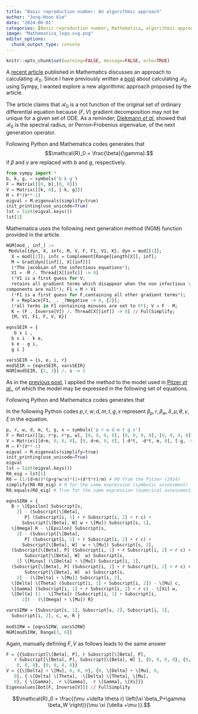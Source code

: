 ```yaml
---
title: "Basic reproduction number: An algorithmic approach"
author: "Jong-Hoon Kim"
date: "2024-06-01"
categories: [Basic reproduction number, Mathematica, algorithmic approach, next generation matrix]
image: "Mathematica_logo.svg.png"
editor_options: 
  chunk_output_type: console
---
```


```r
knitr::opts_chunk$set(warning=FALSE, message=FALSE, echo=TRUE) 
```

A [recent article](https://www.mdpi.com/2227-7390/12/1/27) published in Mathematics 
discusses an approach to calculating $\mathcal{R}_0$. Since I have previously written a [post](https://www.jonghoonk.com/posts/R0-sympy/) about calculating $\mathcal{R}_0$ using Sympy, I wanted explore a new algorithmic approach proposed by the article. 

The article claims that $\mathcal{R}_0$ is a not function of the original set of ordinary differential equation because $(F, V)$ gradient decomposition may not be unique for a given set of ODE. As a reminder, [Diekmann *et al.*](https://link.springer.com/article/10.1007/BF00178324) showed that $\mathcal{R}_0$ is the spectral radius, or Perron–Frobenius eigenvalue, of the next generation operator. 

```{=tex}
\begin{align}
\mathrm{d}S/\mathrm{d}t &= -\beta I S/N \\
\mathrm{d}I/\mathrm{d}t &= \beta I S/N - \gamma I\\
\mathrm{d}R/\mathrm{d}t &= \gamma I
\end{align}
```

Following Python and Mathematica codes generates that
$$\mathcal{R}_0 = \frac{\beta}{\gamma}.$$ 
if $\beta$ and $\gamma$ are replaced with $b$ and $g$, respectively.
```python
from sympy import *
b, k, g, = symbols('b k g')
F = Matrix([[0, b],[0, 0]])
V = Matrix([[k, 0], [-k, g]])
M = F*(V**-1)
eigval = M.eigenvals(simplify=true)
init_printing(use_unicode=True)
lst = list(eigval.keys())
lst[1]
```

Mathematica uses the following next generation method (NGM) function provided in the article.

```r
NGM[mod_, inf_] := 
 Module[{dyn, X, infc, M, V, F, F1, V1, K}, dyn = mod[[1]]; 
  X = mod[[2]]; infc = Complement[Range[Length[X]], inf]; 
  M = Grad[dyn[[inf]], X[[inf]]]
  (*The jacobian of the infectious equations*); 
  V1 = -M /. Thread[X[[infc]] -> 0]
  (*V1 is a first guess for V,
  retains all gradient terms which disappear when the non infectious \
components are null*); F1 = M + V1
  (*F1 is a first guess for F,containing all other gradient terms*); 
  F = Replace[F1, _. _?Negative -> 0, {2}];
  (*all terms in F1 containing minuses are set to 0*); V = F - M;
  K = (F . Inverse[V]) /. Thread[X[[inf]] -> 0] // FullSimplify;
  {M, V1, F1, F, V, K}]

eqnsSEIR = {
  -b s i ,
  b s i - k e,
  k e - g i, 
  g i }

varsSEIR = {s, e, i, r}
modSEIR = {eqnsSEIR, varsSEIR}
NGM[modSEIR, {2, 3}] /. s -> 1
```

As in the [previous post](https://www.jonghoonk.com/posts/R0-sympy/), I applied the method to the model used in [Pitzer *et al*.](https://journals.plos.org/plosntds/article?id=10.1371/journal.pntd.0002642), of which the model may be expressed in the following set of equations.

```{=tex}
\begin{align} 
\mathrm{d}S_1/\mathrm{d}t &= B + \epsilon S_2 - (\lambda_p+\lambda_w+\mu)S_1\\
\mathrm{d}I_1/\mathrm{d}t &= (\lambda_p+\lambda_w)S_1 - (\delta+\mu) I_1 \\
\mathrm{d}R/\mathrm{d}t &= \delta(1-\theta-\alpha)(I_1+I_2) - (\omega +\mu)R \\
\mathrm{d}C/\mathrm{d}t &= \delta\theta(I_1+I_2) - \mu C \\
\mathrm{d}S_2/\mathrm{d}t &= \omega R -\epsilon S_2 - (\lambda_p+\lambda_w+\mu) S_2\\
\mathrm{d}I_2/\mathrm{d}t &= (\lambda_p+\lambda_w) S_2 - (\delta+\mu) I_2 \\
\mathrm{d}W/\mathrm{d}t &= \gamma(I_1+rI_2+rC) - \xi W
\end{align}
```

Following Python and Mathematica codes generates that

```{=tex}
\begin{align}
R_0 = \frac{1}{\mu+\delta} \left(\beta_p +\frac{\gamma \beta_w}{\xi}\right) \left(1 +\frac{\delta\theta r}{\mu}\right)
\end{align}
```

In the following Python codes $p, r, w, d, m, t, g, x$ represent $\beta_p, r, \beta_w, \delta, \mu, \theta, \gamma, \xi$ in the equation.

```python
p, r, w, d, m, t, g, x = symbols('p r w d m t g x')
F = Matrix([[p, r*p, r*p, w], [0, 0, 0, 0], [0, 0, 0, 0], [0, 0, 0, 0]])
V = Matrix([[d+m, 0, 0, 0], [0, d+m, 0, 0], [-d*t, -d*t, m, 0], [-g, -r*g, -r*g, x]])
M = F*(V**-1)
eigval = M.eigenvals(simplify=true)
init_printing(use_unicode=True)
eigval 
lst = list(eigval.keys())
R0_eig = lst[1]
R0 = (1/(d+m))*(p+g*w/x)*(1+(d*t*r)/m) # R0 from the Pitzer (2014)
simplify(R0-R0_eig) # 0 for the same expression (symbolic assessment)
R0.equals(R0_eig) # True for the same expression (numerical assessment)
```

```r
eqnsSIRW = {
  B + \[Epsilon] Subscript[s, 
    2] - (Subscript[\[Beta], 
       P] (Subscript[i, 1] + r Subscript[i, 2] + r c) + 
      Subscript[\[Beta], W] w + \[Mu]) Subscript[s, 1],
  \[Omega] R - \[Epsilon] Subscript[s, 
    2] - (Subscript[\[Beta], 
       P] (Subscript[i, 1] + r Subscript[i, 2] + r c) + 
      Subscript[\[Beta], W]  w + \[Mu]) Subscript[s, 2],
  (Subscript[\[Beta], P] (Subscript[i, 1] + r Subscript[i, 2] + r c) +
       Subscript[\[Beta], W]  w) Subscript[s, 
    1] \[Minus] (\[Delta] + \[Mu]) Subscript[i, 1],
  (Subscript[\[Beta], P] (Subscript[i, 1] + r Subscript[i, 2] + r c) +
       Subscript[\[Beta], W]  w) Subscript[s, 
    2] - (\[Delta] + \[Mu]) Subscript[i, 2],
  \[Delta] \[Theta] (Subscript[i, 1] + Subscript[i, 2]) - \[Mu] c,
  \[Gamma] (Subscript[i, 1] + r Subscript[i, 2] + r c) - \[Xi] w,
  \[Delta] (1 - \[Theta]) (Subscript[i, 1] + Subscript[i, 
      2]) - (\[Omega] + \[Mu]) R}

varsSIRW = {Subscript[s, 1], Subscript[s, 2], Subscript[i, 1], 
  Subscript[i, 2], c, w, R }
  
modSIRW = {eqnsSIRW, varsSIRW}
NGM[modSIRW, Range[3, 6]]
```

Again, manually defining $F,V$ as follows leads to the same answer
```r
F = {{Subscript[\[Beta], P], r Subscript[\[Beta], P], 
   r Subscript[\[Beta], P], Subscript[\[Beta], W] }, {0, 0, 0, 0}, {0,
    0, 0, 0}, {0, 0, 0, 0}}
V = {{\[Delta] + \[Mu], 0, 0, 0}, {0, \[Delta] + \[Mu], 0, 
   0}, {-\[Delta] \[Theta], -\[Delta] \[Theta], \[Mu], 
   0}, {-\[Gamma], -r \[Gamma], -r \[Gamma], \[Xi]}}
Eigenvalues[Dot[F, Inverse[V]]] // FullSimplify
```

$$\mathcal{R}_0 = \frac{(\mu +\delta  \theta  r) \left(\xi  \beta_P+\gamma  \beta_W \right)}{\mu  \xi  (\delta +\mu )}.$$
